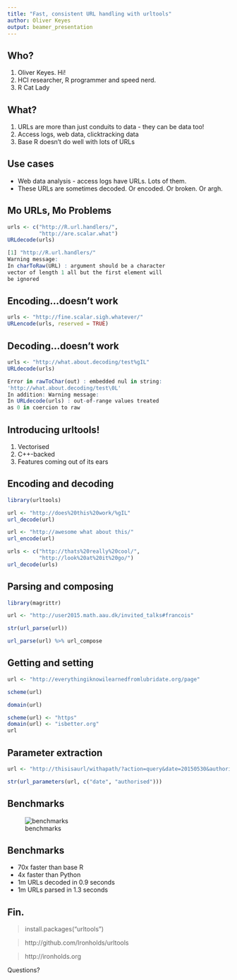 ```yaml
---
title: "Fast, consistent URL handling with urltools"
author: Oliver Keyes
output: beamer_presentation
---
```


## Who?

1. Oliver Keyes. Hi!
2. HCI researcher, R programmer and speed nerd.
3. R Cat Lady

## What?

1. URLs are more than just conduits to data - they can be data too!
2. Access logs, web data, clicktracking data
3. Base R doesn't do well with lots of URLs

## Use cases

* Web data analysis - access logs have URLs. Lots of them.
* These URLs are sometimes decoded. Or encoded. Or broken. Or argh.

## Mo URLs, Mo Problems

```r
urls <- c("http://R.url.handlers/",
          "http://are.scalar.what")
URLdecode(urls)

[1] "http://R.url.handlers/"
Warning message:
In charToRaw(URL) : argument should be a character
vector of length 1 all but the first element will
be ignored
```

## Encoding...doesn't work

```r
urls <- "http://fine.scalar.sigh.whatever/"
URLencode(urls, reserved = TRUE)
```

## Decoding...doesn't work

```r
urls <- "http://what.about.decoding/test%gIL"
URLdecode(urls)

Error in rawToChar(out) : embedded nul in string:
'http://what.about.decoding/test\0L'
In addition: Warning message:
In URLdecode(urls) : out-of-range values treated
as 0 in coercion to raw
```

## Introducing urltools!

1. Vectorised
2. C++-backed
3. Features coming out of its ears

## Encoding and decoding
```r

library(urltools)

url <- "http://does%20this%20work/%gIL"
url_decode(url)

url <- "http://awesome what about this/"
url_encode(url)

urls <- c("http://thats%20really%20cool/",
          "http://look%20at%20it%20go/")
url_decode(urls)
```

## Parsing and composing
```r

library(magrittr)

url <- "http://user2015.math.aau.dk/invited_talks#francois"

str(url_parse(url))

url_parse(url) %>% url_compose
```

## Getting and setting
```r

url <- "http://everythingiknowilearnedfromlubridate.org/page"

scheme(url)

domain(url)

scheme(url) <- "https"
domain(url) <- "isbetter.org"
url
```

## Parameter extraction

```r

url <- "http://thisisaurl/withapath/?action=query&date=20150530&authorised=true"

str(url_parameters(url, c("date", "authorised")))
```

## Benchmarks

![benchmarks](timings.png)

## Benchmarks

* 70x faster than base R
* 4x faster than Python
* 1m URLs decoded in 0.9 seconds
* 1m URLs parsed in 1.3 seconds

## Fin.

> install.packages("urltools")

> http://github.com/Ironholds/urltools

> http://ironholds.org

Questions?
